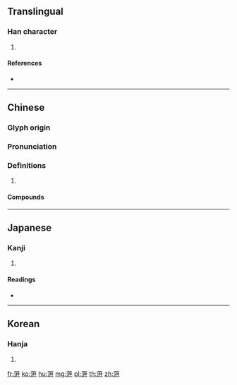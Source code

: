 {{character info/new}}
==Translingual==

===Han character===
{{Han char|rn=140|rad=艸|as=11|sn=17|four=44341|canj=TETT}}

# {{defn|Han|sort=艸11}}

====References====
* {{Han ref|kx=1047.671|dkj=31727|dj=1515.050|hdz=53284.110|uh=84F1|ud=34033|bh=DFA9|bd=57257}}

----

==Chinese==
{{zh-forms}}

===Glyph origin===
{{Han etym}}

===Pronunciation===
{{zh-pron
|m=píng
|c=ping4
|mc=y
|oc=y
|cat=
}}

===Definitions===
{{zh-hanzi}}

# {{rfdef|zh}}

====Compounds====
{{zh-der|蓱翳}}

----

==Japanese==

===Kanji===
{{ja-kanji|grade=|rs=艸11}}

# {{defn|lang=ja|sort=艸11}}

====Readings====
* {{ja-readings|on=[[へい]] (hei), [[びょう]] (byō)|kun=[[うきくさ]] (ukikusa)|nanori=}}

----

==Korean==

===Hanja===
{{ko-hanja|hangeul=평|eumhun=|rv=pyeong|mr=p'yŏng|y=phyeng}}

# {{defn|lang=ko|sort=艸11}}

[[fr:蓱]]
[[ko:蓱]]
[[hu:蓱]]
[[mg:蓱]]
[[pl:蓱]]
[[th:蓱]]
[[zh:蓱]]